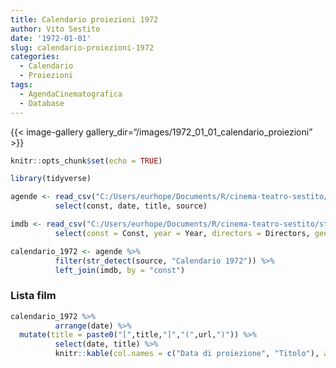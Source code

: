 ```yaml
---
title: Calendario proiezioni 1972
author: Vito Sestito
date: '1972-01-01'
slug: calendario-proiezioni-1972
categories:
  - Calendario
  - Proiezioni
tags:
  - AgendaCinematografica
  - Database
---
```

{{< image-gallery gallery_dir="/images/1972_01_01_calendario_proiezioni" >}}
```r
knitr::opts_chunk$set(echo = TRUE)

library(tidyverse)

agende <- read_csv("C:/Users/eurhope/Documents/R/cinema-teatro-sestito/static/data/programmazione_agende.csv") %>%
          select(const, date, title, source)

imdb <- read_csv("C:/Users/eurhope/Documents/R/cinema-teatro-sestito/static/data/programmazione_imdb.csv") %>%
          select(const = Const, year = Year, directors = Directors, genres = Genres, imdb_rating = `IMDb Rating`, runtime = `Runtime (mins)`, url = URL)

calendario_1972 <- agende %>%
          filter(str_detect(source, "Calendario 1972")) %>%
          left_join(imdb, by = "const")
```
### Lista film
```r
calendario_1972 %>%
          arrange(date) %>%
  mutate(title = paste0("[",title,"]","(",url,")")) %>%
          select(date, title) %>%
          knitr::kable(col.names = c("Data di proiezione", "Titolo"), align = c("l", "l", "l"))
```